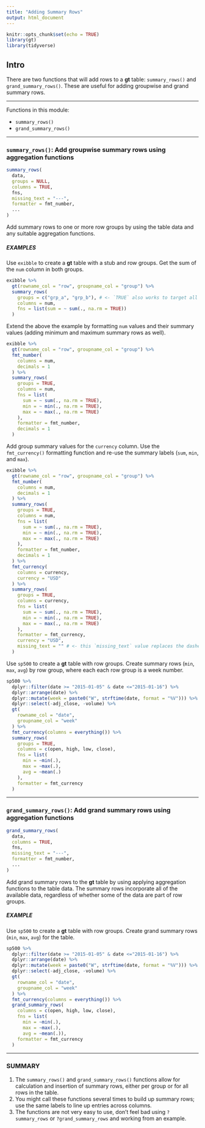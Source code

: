 ```yaml
---
title: "Adding Summary Rows"
output: html_document
---
```


```r
knitr::opts_chunk$set(echo = TRUE)
library(gt)
library(tidyverse)
```

## Intro

There are two functions that will add rows to a **gt** table: `summary_rows()` and `grand_summary_rows()`. These are useful for adding groupwise and grand summary rows.

------

Functions in this module:

- `summary_rows()`
- `grand_summary_rows()`

------


### `summary_rows()`: Add groupwise summary rows using aggregation functions

``` r
summary_rows(
  data,
  groups = NULL,
  columns = TRUE,
  fns,
  missing_text = "---",
  formatter = fmt_number,
  ...
)
```

Add summary rows to one or more row groups by using the table data and any suitable aggregation functions.

##### EXAMPLES

Use `exibble` to create a **gt** table with a stub and row groups. Get the sum of the `num` column in both groups.

```r
exibble %>%
  gt(rowname_col = "row", groupname_col = "group") %>%
  summary_rows(
    groups = c("grp_a", "grp_b"), # <- `TRUE` also works to target all groups
    columns = num,
    fns = list(sum = ~ sum(., na.rm = TRUE))
  )
```


Extend the above the example by formatting `num` values and their summary values (adding minimum and maximum summary rows as well).

```r
exibble %>%
  gt(rowname_col = "row", groupname_col = "group") %>%
  fmt_number(
    columns = num,
    decimals = 1
  ) %>%
  summary_rows(
    groups = TRUE,
    columns = num,
    fns = list(
      sum = ~ sum(., na.rm = TRUE),
      min = ~ min(., na.rm = TRUE),
      max = ~ max(., na.rm = TRUE)
    ),
    formatter = fmt_number,
    decimals = 1
  )
```


Add group summary values for the `currency` column. Use the `fmt_currency()` formatting function and re-use the summary labels (`sum`, `min`, and `max`).

```r
exibble %>%
  gt(rowname_col = "row", groupname_col = "group") %>%
  fmt_number(
    columns = num,
    decimals = 1
  ) %>%
  summary_rows(
    groups = TRUE,
    columns = num,
    fns = list(
      sum = ~ sum(., na.rm = TRUE),
      min = ~ min(., na.rm = TRUE),
      max = ~ max(., na.rm = TRUE)
    ),
    formatter = fmt_number,
    decimals = 1
  ) %>%
  fmt_currency(
    columns = currency,
    currency = "USD"
  ) %>%
  summary_rows(
    groups = TRUE,
    columns = currency,
    fns = list(
      sum = ~ sum(., na.rm = TRUE),
      min = ~ min(., na.rm = TRUE),
      max = ~ max(., na.rm = TRUE)
    ),
    formatter = fmt_currency,
    currency = "USD",
    missing_text = "" # <- this `missing_text` value replaces the dashes with nothing
  )
```


Use `sp500` to create a **gt** table with row groups. Create summary rows (`min`, `max`, `avg`) by row group, where each each row group is a week number.

```r
sp500 %>%
  dplyr::filter(date >= "2015-01-05" & date <="2015-01-16") %>%
  dplyr::arrange(date) %>%
  dplyr::mutate(week = paste0("W", strftime(date, format = "%V"))) %>%
  dplyr::select(-adj_close, -volume) %>%
  gt(
    rowname_col = "date",
    groupname_col = "week"
  ) %>%
  fmt_currency(columns = everything()) %>%
  summary_rows(
    groups = TRUE,
    columns = c(open, high, low, close),
    fns = list(
      min = ~min(.),
      max = ~max(.),
      avg = ~mean(.)
    ),
    formatter = fmt_currency
  )
```

------

### `grand_summary_rows()`: Add grand summary rows using aggregation functions

``` r
grand_summary_rows(
  data,
  columns = TRUE,
  fns,
  missing_text = "---",
  formatter = fmt_number,
  ...
)
```

Add grand summary rows to the **gt** table by using applying aggregation functions to the table data. The summary rows incorporate all of the available data, regardless of whether some of the data are part of row groups.

##### EXAMPLE

Use `sp500` to create a **gt** table with row groups. Create grand summary rows (`min`, `max`, `avg`) for the table.

```r
sp500 %>%
  dplyr::filter(date >= "2015-01-05" & date <="2015-01-16") %>%
  dplyr::arrange(date) %>%
  dplyr::mutate(week = paste0("W", strftime(date, format = "%V"))) %>%
  dplyr::select(-adj_close, -volume) %>%
  gt(
    rowname_col = "date",
    groupname_col = "week"
  ) %>%
  fmt_currency(columns = everything()) %>%
  grand_summary_rows(
    columns = c(open, high, low, close),
    fns = list(
      min = ~min(.),
      max = ~max(.),
      avg = ~mean(.)),
    formatter = fmt_currency
  )
```

------

### SUMMARY

1. The `summary_rows()` and `grand_summary_rows()` functions allow for calculation and insertion of summary rows, either per group or for all rows in the table.
2. You might call these functions several times to build up summary rows; use the same labels to line up entries across columns.
3. The functions are not very easy to use, don't feel bad using `?summary_rows` or `?grand_summary_rows` and working from an example.
